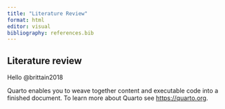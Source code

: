 ```yaml
---
title: "Literature Review"
format: html
editor: visual
bibliography: references.bib
---
```


## Literature review

Hello @brittain2018

Quarto enables you to weave together content and executable code into a finished document. To learn more about Quarto see <https://quarto.org>.
